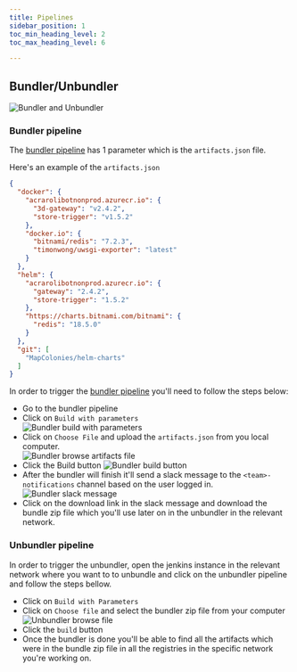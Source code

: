 ```yaml
---
title: Pipelines
sidebar_position: 1
toc_min_heading_level: 2
toc_max_heading_level: 6

---
```


 

## Bundler/Unbundler
 
![Bundler and Unbundler](./img/bundler-unbundler.png) 

### Bundler pipeline

The [bundler pipeline](https://jenkins.mapcolonies.net/job/bundler/) has 1 parameter which is the `artifacts.json` file.

Here's an example of the `artifacts.json` 


```json
{
  "docker": {
    "acrarolibotnonprod.azurecr.io": {
      "3d-gateway": "v2.4.2",
      "store-trigger": "v1.5.2"
    },
    "docker.io": {
      "bitnami/redis": "7.2.3",
      "timonwong/uwsgi-exporter": "latest"
    }
  },
  "helm": {
    "acrarolibotnonprod.azurecr.io": {
      "gateway": "2.4.2",
      "store-trigger": "1.5.2"
    },
    "https://charts.bitnami.com/bitnami": {
      "redis": "18.5.0"
    }
  },
  "git": [
    "MapColonies/helm-charts"
  ]
}
```  

In order to trigger the [bundler pipeline](https://jenkins.mapcolonies.net/job/bundler/) you'll need to follow the steps below:  

* Go to the bundler pipeline
* Click on `Build with parameters`  
![Bundler build with parameters](./img/bundler-build-with-params-1.png)
* Click on `Choose File` and upload the `artifacts.json` from you local computer.  
![Bundler browse artifacts file](./img/bundler-browse-file-2.png)
* Click the Build button
![Bundler build button](./img/bundler-build-3.png)
* After the bundler will finish it'll send a slack message to the `<team>-notifications` channel based on the user logged in.
![Bundler slack message](./img/bundler-slack.png)
* Click on the download link in the slack message and download the bundle zip file which you'll use later on in the unbundler in the relevant network.


### Unbundler pipeline

In order to trigger the unbundler, open the jenkins instance in the relevant network where you want to to unbundle and click on the unbundler pipeline and follow the steps bellow.

* Click on `Build with Parameters`
* Click on `Choose file` and select the bundler zip file from your computer
![Unbundler browse file](./img/unbundler-browse-file-1.png)
* Click the `build` button
* Once the bundler is done you'll be able to find all the artifacts which were in the bundle zip file in all the registries in the specific network you're working on.
